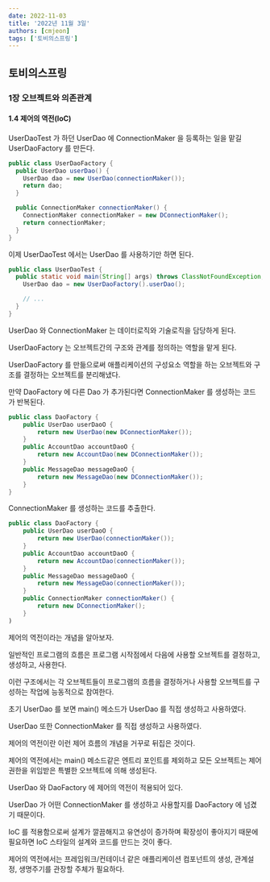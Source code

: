 ```yaml
---
date: 2022-11-03
title: '2022년 11월 3일'
authors: [cmjeon]
tags: ['토비의스프링']
---
```


## 토비의스프링

### 1장 오브젝트와 의존관계

#### 1.4 제어의 역전(IoC)

UserDaoTest 가 하던 UserDao 에 ConnectionMaker 을 등록하는 일을 맡길 UserDaoFactory 를 만든다.

```java title="UserDaoFactory.java"
public class UserDaoFactory {
  public UserDao userDao() {
    UserDao dao = new UserDao(connectionMaker());
    return dao;
  }

  public ConnectionMaker connectionMaker() {
    ConnectionMaker connectionMaker = new DConnectionMaker();
    return connectionMaker;
  }
}
```

<!--truncate-->

이제 UserDaoTest 에서는 UserDao 를 사용하기만 하면 된다.

```java
public class UserDaoTest {
  public static void main(String[] args) throws ClassNotFoundException, SQLException {
    UserDao dao = new UserDaoFactory().userDao();

    // ...
  }
}
```

UserDao 와 ConnectionMaker 는 데이터로직와 기술로직을 담당하게 된다.

UserDaoFactory 는 오브젝트간의 구조와 관계를 정의하는 역할을 맡게 된다.

UserDaoFactory 를 만듦으로써 애플리케이션의 구성요소 역할을 하는 오브젝트와 구조를 결정하는 오브젝트를 분리해냈다.

만약 DaoFactory 에 다른 Dao 가 추가된다면 ConnectionMaker 를 생성하는 코드가 반복된다.

```java {3,6,9} title="DaoFactory.java"
public class DaoFactory {
	public UserDao userDaoO {
		return new UserDao(new DConnectionMaker());
	}
	public AccountDao accountDaoO {
		return new AccountDao(new DConnectionMaker());
	}
	public MessageDao messageDaoO {
		return new MessageDao(new DConnectionMaker());
	}
}
```

ConnectionMaker 를 생성하는 코드를 추출한다.

```java {3,6,9,11-13} title="DaoFactory.java"
public class DaoFactory {
	public UserDao userDaoO {
		return new UserDao(connectionMaker());
	}
	public AccountDao accountDaoO {
		return new AccountDao(connectionMaker());
	}
	public MessageDao messageDaoO {
		return new MessageDao(connectionMaker());
	}
	public ConnectionMaker connectionMaker() {
		return new DConnectionMaker();
	}
)
```

제어의 역전이라는 개념을 알아보자.

일반적인 프로그램의 흐름은 프로그램 시작점에서 다음에 사용할 오브젝트를 결정하고, 생성하고, 사용한다.

이런 구조에서는 각 오브젝트들이 프로그램의 흐름을 결정하거나 사용할 오브젝트를 구성하는 작업에 능동적으로 참여한다.

초기 UserDao 를 보면 main() 메소드가 UserDao 를 직접 생성하고 사용하였다.

UserDao 또한 ConnectionMaker 를 직접 생성하고 사용하였다.

제어의 역전이란 이런 제어 흐름의 개념을 거꾸로 뒤집은 것이다.

제어의 역전에서는 main() 메소드같은 엔트리 포인트를 제외하고 모든 오브젝트는 제어 권한을 위임받은 특별한 오브젝트에 의해 생성된다.

UserDao 와 DaoFactory 에 제어의 역전이 적용되어 있다.

UserDao 가 어떤 ConnectionMaker 를 생성하고 사용할지를 DaoFactory 에 넘겼기 때문이다.

IoC 를 적용함으로써 설계가 깔끔해지고 유연성이 증가하며 확장성이 좋아지기 때문에 필요하면 IoC 스타일의 설계와 코드를 만드는 것이 좋다.

제어의 역전에서는 프레임워크/컨테이너 같은 애플리케이션 컴포넌트의 생성, 관계설정, 생명주기를 관장할 주체가 필요하다.